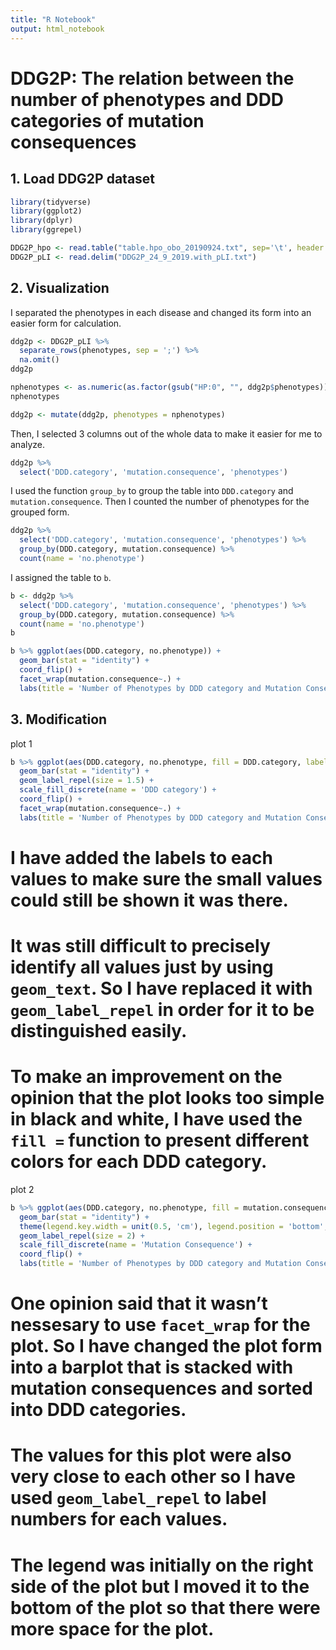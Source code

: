 ```yaml
---
title: "R Notebook"
output: html_notebook
---
```




# DDG2P: The relation between the number of phenotypes and DDD categories of mutation consequences


## 1. Load DDG2P dataset


```r
library(tidyverse)
library(ggplot2)
library(dplyr)
library(ggrepel)

DDG2P_hpo <- read.table("table.hpo_obo_20190924.txt", sep='\t', header = T)
DDG2P_pLI <- read.delim("DDG2P_24_9_2019.with_pLI.txt")
```


## 2. Visualization


I separated the phenotypes in each disease and changed its form into an easier form for calculation.
```r
ddg2p <- DDG2P_pLI %>%
  separate_rows(phenotypes, sep = ';') %>%
  na.omit()
ddg2p

nphenotypes <- as.numeric(as.factor(gsub("HP:0", "", ddg2p$phenotypes)))
nphenotypes

ddg2p <- mutate(ddg2p, phenotypes = nphenotypes)
```


Then, I selected 3 columns out of the whole data to make it easier for me to analyze.
```r
ddg2p %>%
  select('DDD.category', 'mutation.consequence', 'phenotypes')
```


I used the function `group_by` to group the table into `DDD.category` and `mutation.consequence`. Then I counted the number of phenotypes for the grouped form.
```r
ddg2p %>%
  select('DDD.category', 'mutation.consequence', 'phenotypes') %>%
  group_by(DDD.category, mutation.consequence) %>%
  count(name = 'no.phenotype')
```


I assigned the table to `b`.
```r
b <- ddg2p %>%
  select('DDD.category', 'mutation.consequence', 'phenotypes') %>%
  group_by(DDD.category, mutation.consequence) %>%
  count(name = 'no.phenotype')
b
```


```r
b %>% ggplot(aes(DDD.category, no.phenotype)) +
  geom_bar(stat = "identity") +
  coord_flip() +
  facet_wrap(mutation.consequence~.) +
  labs(title = 'Number of Phenotypes by DDD category and Mutation Consequence' , x = 'DDD category', y = 'Number of Phenotypes')
```


## 3. Modification


plot 1
```r
b %>% ggplot(aes(DDD.category, no.phenotype, fill = DDD.category, label = no.phenotype)) +
  geom_bar(stat = "identity") +
  geom_label_repel(size = 1.5) +
  scale_fill_discrete(name = 'DDD category') +
  coord_flip() +
  facet_wrap(mutation.consequence~.) +
  labs(title = 'Number of Phenotypes by DDD category and Mutation Consequence' , x = 'DDD category', y = 'Number of Phenotypes')
```

# I have added the labels to each values to make sure the small values could still be shown it was there.
# It was still difficult to precisely identify all values just by using `geom_text`. So I have replaced it with `geom_label_repel` in order for it to be distinguished easily.
# To make an improvement on the opinion that the plot looks too simple in black and white, I  have used the `fill = ` function to present different colors for each DDD category.


plot 2
```r
b %>% ggplot(aes(DDD.category, no.phenotype, fill = mutation.consequence, label = no.phenotype)) +
  geom_bar(stat = "identity") +
  theme(legend.key.width = unit(0.5, 'cm'), legend.position = 'bottom', legend.text = element_text(size=5), legend.title = element_text(size=7))+
  geom_label_repel(size = 2) +
  scale_fill_discrete(name = 'Mutation Consequence') +
  coord_flip() +
  labs(title = 'Number of Phenotypes by DDD category and Mutation Consequence' , x = 'DDD category', y = 'Number of Phenotypes')
```

# One opinion said that it wasn't nessesary to use `facet_wrap` for the plot. So I have changed the plot form into a barplot that is stacked with mutation consequences and sorted into DDD categories.
# The values for this plot were also very close to each other so I have used `geom_label_repel` to label numbers for each values.
# The legend was initially on the right side of the plot but I moved it to the bottom of the plot so that there were more space for the plot.



